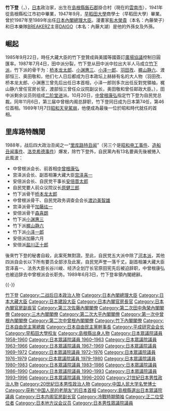 {{Infobox President
| image = Noboru Takeshita 19871106.jpg
| imagesize = 200px
| country = {{JPN}}
| order = 
| office = {{JPN}}第74任[[日本內閣總理大臣|內閣總理大臣]]
| monarch = [[昭和天皇|昭和天皇]]<br>[[明仁|明仁]]
| term_start = 1987年11月6日
| term_end = 1989年6月3日
|viceprimeminister = [[宮澤喜一|宮澤喜一]]（1987-1988）
| predecessor = [[中曾根康弘|中曾根康弘]]
| successor = [[宇野宗佑|宇野宗佑]]
| office1 = {{JPN}}第84、86、87、90任[[大藏大臣|大藏大臣]]
| primeminister1 = 竹下登（兼）
| term_start1 = 1988年12月9日
| term_end1 = 1988年12月24日
| predecessor1 = [[宮澤喜一|宮澤喜一]]
| successor1 = {{link-ja|村山達雄|村山達雄}}
| primeminister2 = [[中曾根康弘|中曾根康弘]]
| term_start2 = 1982年11月27日
| term_end2 = 1986年7月22日
| predecessor2 = [[渡邊美智雄|渡邊美智雄]]
| successor2 = [[宮澤喜一|宮澤喜一]]
| primeminister3 = [[大平正芳|大平正芳]]<br>[[伊東正義|伊東正義]]（代）
| term_start3 = 1979年11月9日
| term_end3 = 1980年7月17日
| predecessor3 = {{link-ja|金子一平|金子一平 (政治家)}}
| successor3 = [[渡邊美智雄|渡邊美智雄]]
| office4 = {{JPN}}第38任[[建設大臣|建設大臣]]
| primeminister4 = [[三木武夫|三木武夫]]
| term_start4 = 1976年1月19日
| term_end4 = 1976年9月15日
| predecessor4 = 三木武夫（代）
| successor4 = {{link-ja|中馬辰猪|中馬辰猪}}
| office5 = {{JPN}}第35、38任[[内閣官房長官|内閣官房長官]]
| primeminister5 = [[田中角榮|田中角榮]]
| term_start5 = 1974年11月11日
| term_end5 = 1974年12月9日
| predecessor5 = [[二階堂進|二階堂進]]
| successor5 = [[井出一太郎|井出一太郎]]
| primeminister6 = [[佐藤榮作|佐藤榮作]]
| term_start6 = 1971年7月5日
| term_end6 = 1972年7月7日
| predecessor6 = [[保利茂|保利茂]]
| successor6 = [[二階堂進|二階堂進]]
| office7              = {{flagicon image|Japanese crest Kage jyuyonn Kukiku.svg}} [[自由民主黨_(日本)|自由民主黨]]第12任[[日本自由民主黨總裁|總裁]]
| term_start7         = 1987年10月31日
| term_end7           = 1989年6月2日
| predecessor7        = [[中曾根康弘|中曾根康弘]]
| successor7          = [[宇野宗佑|宇野宗佑]]
| office8             = {{flagicon image|Japanese crest Kage jyuyonn Kukiku.svg}} 自由民主黨第27任[[日本自由民主黨幹事長|幹事長]]
| term_start8        = 1986年7月
| term_end8          = 1987年10月
| 1blankname8        = [[自由民主黨總裁|總裁]]
| 1namedata8         = [[中曾根康弘|中曾根康弘]]
| predecessor8      = [[金丸信|金丸信]]
| successor8         = [[安倍晉太郎|安倍晉太郎]]
|office9     = {{JPN}}[[眾議院_(日本)|眾議院]]議員
|term_start9  = 1958年5月23日
|term_end9   = 2000年6月2日
|predecessor9 = 新設選區
|successor9   = [[竹下亘|竹下亘]]
|constituency9= {{Plainlist|
* {{link-ja|島根縣全縣區|島根県全県区}}（1958-1996）
* [[島根縣第2區|島根縣第2區]]（1996-2000）}}
|office10    = {{flagicon|Shimane}}[[島根縣|島根縣]]議會議員
|term_start10  = 1951年
|term_end10   = 1958年
| birth_date = {{birth date|1924|2|26}}
| birth_place = {{EOJ}}[[島根縣|島根縣]][[飯石郡|飯石郡]]{{link-ja|掛合村|掛合町}}<br/>（現{{JPN}}島根縣[[雲南市|雲南市]]）
| death_date = {{death date and age|2000|6|19|1924|2|26}}
| death_place = {{JPN}}[[東京都|東京都]][[港區_(東京都)|港區]]
| resting_place = {{JPN}}[[島根縣|島根縣]][[雲南市|雲南市]]竹下家墓地
| spouse = 竹下政江（1944-1945）<br/>{{link-ja|竹下直子|竹下直子}}（1946-2000）
| parents = {{link-ja|竹下勇造|竹下勇造}}（父）<br>竹下唯子（母）
| children=金丸一子（長女）<br>内藤丸子（次女）<br>竹中公子（三女）
| relatives = {{link-ja|竹下儀造|竹下儀造}}（外祖父）<br>{{link-ja|武永貞一|武永貞一}}（伯父）<br>[[竹下亘|竹下亘]]（弟）<br/>[[金丸信|金丸信]]（親家）<br/>{{link-ja|嶋崎均|嶋崎均}}（妻子的妹夫）<br>{{link-ja|内藤武宣|内藤武宣}}（女婿）<br/>[[影木榮貴|内藤榮子]]（外孫女）<br/>[[DAIGO|内藤大湖]]（外孫）<br/>[[北川景子|内藤景子]]（外孫媳婦）
| profession = 
| party = [[自由民主党_(日本)|自由民主黨]]
| alma_mater= [[早稻田大學|早稻田大學]]商学部
| signature = TakeshitaN kao.png
}}
'''竹下登'''（{{jpn|j=竹下 登|hg=たけした のぼる|rm=Takeshita Noboru}}，{{bd|1924年|2月26日|2000年|6月19日|catIdx=Takeshita, Noboru}}），[[日本|日本]]政治家，出生在[[島根縣|島根縣]][[飯石郡|飯石郡]]掛合村（現在的[[雲南市|雲南市]]），1941年從島根縣松江市初中畢業，1947年9月，[[早稻田大學|早稻田大學]]商學士（早稻田大學）畢業。曾於1987年至1989年出任[[日本內閣總理大臣|日本內閣總理大臣]]。漫畫家[[影木榮貴|影木榮貴]]（本名：內藤榮子）和日本樂隊[[BREAKERZ|BREAKERZ]]主音[[DAIGO|DAIGO]]（本名：內藤大湖）是他的外孫女及外孫。

==崛起==
1985年9月22日，時任大藏大臣的竹下登贊成與美國等國簽訂[[廣場協議|廣場協議]]控制日圓匯率。1987年7月4日，田中派分裂，竹下登从田中派中拉出大半人马成立[[竹下派|竹下派]]，竹下派的骨干为：[[桥本龙太郎|桥本龙太郎]]、[[小渊惠三|小渊惠三]]、[[小泽一郎|小泽一郎]]、[[羽田孜|羽田孜]]、[[梶山静六|梶山静六]]、渡部恒三、奥田敬和，他们七人日后都成为日本政坛上赫赫有名的大人物（羽田孜、桥本龙太郎、小渊惠三曾先后出任日本首相，小泽一郎则多次出任反對党領袖，梶山静六曾任官房长官，渡部恒三曾任众议院副议长，奥田敬和曾任邮政大臣。），田中派剩余议员则组成[[二阶堂进|二阶堂进]]派。10月20日，[[中曾根康弘|中曾根康弘]]指定竹下登为自民党总裁。同年11月6日，第三届中曾根内阁总辞职，竹下登同日成为日本第74任，第46位首相。1989年1月7日[[昭和天皇之死|昭和天皇駕崩]]，他便成為最後一位於昭和時代就任的首相。

==里库路特醜聞==
{{Commonscat|Noboru_Takeshita}}
1988年，战后四大政治丑闻之一“[[里库路特丑闻|里库路特丑闻]]”（另三个是[[昭和电工事件|昭和电工事件]]、[[造船丑闻事件|造船丑闻事件]]、[[洛克希德事件|洛克希德事件]]）爆发，除竹下登外，自民黨內有13名要員先後被捲入此風波：
*中曾根派会长、前首相[[中曾根康弘|中曾根康弘]]
*宫泽派会长、副首相兼大藏大臣[[宫泽喜一|宫泽喜一]]
*安倍派会长、自民党干事长[[安倍晋太郎|安倍晋太郎]]
*自民党要人前众议院议长[[原健三郎|原健三郎]]
*竹下派骨干[[桥本龙太郎|桥本龙太郎]]
*中曾根派骨干、自民党政务调查会会长[[渡边美智雄|渡边美智雄]]
*宫泽派骨干[[加藤纮一|加藤纮一]]
*安倍派骨干[[森喜朗|森喜朗]]
*竹下派[[小渊惠三|小渊惠三]]
*竹下派[[梶山静六|梶山静六]]
*竹下派[[小泽一郎|小泽一郎]]
*安倍派加藤六月
*安倍派[[盐川正十郎|盐川正十郎]]

後來竹下登的秘書自殺，此案死無對證。至此，自民党五大派中除了[[河本派|河本派]]，其他四派自会长以下所有要员全部涉及此案，自民党声誉一落千丈。副首相兼大藏大臣宫泽喜一、法务大臣长谷川峻、经济企划厅长官原田宪先后被迫辞职，中曾根康弘也被迫辞去中曾根派会长职务。1989年6月3日，竹下登率領內閣總辭。

{{-}}
{{並稱|自民黨青年三傑|[[海部俊樹|海部俊樹]] - [[竹下登|竹下登]] - [[宇野宗佑|宇野宗佑]]}}
{{start box}}
{{s-off}}
{{succession box|[[中曾根康弘|中曾根康弘]]|[[宇野宗佑|宇野宗佑]]|{{flagicon|JPN}} [[日本內閣總理大臣|日本內閣總理大臣]]|第74任：1987年－1989年}}
{{succession box|金子一平<br />渡邊美智雄<br />宮澤喜一|[[渡邊美智雄|渡邊美智雄]]<br />[[宮澤喜一|宮澤喜一]]<br />村山達雄|{{flagicon|JPN}} [[財務大臣|日本大藏大臣]]|第84任：1979年－1980年<br />第86、87任：1982年－1986年<br />第90任：1988年（兼任）}}
{{succession box|[[三木武夫|三木武夫]]（臨時代理）|中馬辰豬|{{flagicon|JPN}} 日本建設大臣|第38任：1976年}}
{{succession box|[[保利茂|保利茂]]<br />二階堂進|[[二階堂進|二階堂進]]<br />[[井出一太郎|井出一太郎]]|{{flagicon|JPN}} [[日本內閣官房長官|日本內閣官房長官]]|第35任：1971年－1972年<br />第38任：1974年}}
{{succession box|齋藤邦吉|木村俊夫|{{flagicon|JPN}} 日本內閣官房副長官（政務擔當）|1964年－1966年}}
{{s-ppo}}
{{succession box|中曾根康弘|宇野宗佑|[[自由民主黨_(日本)|日本自由民主黨總裁]]|第12任：1987年－1989年}}
{{succession box|[[金丸信|金丸信]]|[[安倍晉太郎|安倍晉太郎]]|[[自由民主黨_(日本)|日本自由民主黨幹事長]]|第23任：1986年－1987年}}
{{succession box|創會|金丸信|[[經世會|經世會會長]]|第1任：1987年}}
{{end box}}
{{Japanese prime ministers}}
{{財務大臣|大藏大臣}}
{{國土交通大臣}}
{{內閣官房長官}}
{{第三次佐藤內閣}}
{{第二次田中角榮內閣}}
{{三木內閣}}
{{第二次大平內閣}}
{{第一次中曾根內閣}}
{{第二次中曾根內閣}}
{{竹下內閣}}
{{自由民主黨總裁}}
{{自民幹事長}}
{{平成研究會會長}}
{{冷戰相關人物}}

{{Authority control}}
{{DEFAULTSORT:Takeshita Noboru}}
[[Category:竹下登|]]
[[Category:二战后日本政治人物|Category:二战后日本政治人物]]
[[Category:日本內閣總理大臣|Category:日本內閣總理大臣]]
[[Category:日本大藏大臣|Category:日本大藏大臣]]
[[Category:日本建設大臣|Category:日本建設大臣]]
[[Category:日本內閣官房長官|Category:日本內閣官房長官]]
[[Category:日本內閣官房副長官|Category:日本內閣官房副長官]]
[[Category:第三次佐藤內閣閣僚|Category:第三次佐藤內閣閣僚]]
[[Category:第二次田中角榮內閣閣僚|Category:第二次田中角榮內閣閣僚]]
[[Category:三木內閣閣僚|Category:三木內閣閣僚]]
[[Category:第二次大平內閣閣僚|Category:第二次大平內閣閣僚]]
[[Category:第一次中曾根內閣閣僚|Category:第一次中曾根內閣閣僚]]
[[Category:第二次中曾根內閣閣僚|Category:第二次中曾根內閣閣僚]]
[[Category:竹下內閣閣僚|Category:竹下內閣閣僚]]
[[Category:日本自由民主黨總裁|Category:日本自由民主黨總裁]]
[[Category:日本自由民主黨幹事長|Category:日本自由民主黨幹事長]]
[[Category:平成研究会会长|Category:平成研究会会长]]
[[Category:早稻田大學校友|Category:早稻田大學校友]]
[[Category:島根縣出身人物|Category:島根縣出身人物]]
[[Category:日本眾議院議員_1958–1960|Category:日本眾議院議員 1958–1960]]
[[Category:日本眾議院議員_1960–1963|Category:日本眾議院議員 1960–1963]]
[[Category:日本眾議院議員_1963–1966|Category:日本眾議院議員 1963–1966]]
[[Category:日本眾議院議員_1967–1969|Category:日本眾議院議員 1967–1969]]
[[Category:日本眾議院議員_1969–1972|Category:日本眾議院議員 1969–1972]]
[[Category:日本眾議院議員_1972–1976|Category:日本眾議院議員 1972–1976]]
[[Category:日本眾議院議員_1976–1979|Category:日本眾議院議員 1976–1979]]
[[Category:日本眾議院議員_1979–1980|Category:日本眾議院議員 1979–1980]]
[[Category:日本眾議院議員_1980–1983|Category:日本眾議院議員 1980–1983]]
[[Category:日本眾議院議員_1983–1986|Category:日本眾議院議員 1983–1986]]
[[Category:日本眾議院議員_1986–1990|Category:日本眾議院議員 1986–1990]]
[[Category:日本眾議院議員_1990–1993|Category:日本眾議院議員 1990–1993]]
[[Category:日本眾議院議員_1993–1996|Category:日本眾議院議員 1993–1996]]
[[Category:日本眾議院議員_1996–2000|Category:日本眾議院議員 1996–2000]]
[[Category:21世紀日本男性政治人物|Category:21世紀日本男性政治人物]]
[[Category:20世紀日本男性政治人物|Category:20世紀日本男性政治人物]]
[[Category:中国人民大学名誉博士|Category:中国人民大学名誉博士]]
[[Category:获称“中国人民的老朋友”的日本首相|Category:获称“中国人民的老朋友”的日本首相]]
[[Category:島根縣選出日本眾議院議員|Category:島根縣選出日本眾議院議員]]
[[Category:日本内阁官房副长官|Category:日本内阁官房副长官]]
[[Category:冷戰時期領袖|Category:冷戰時期領袖]]
[[Category:正二位受位者|Category:正二位受位者]]
[[Category:日本地方议会议员|Category:日本地方议会议员]]
[[Category:日本男性眾議院議員|Category:日本男性眾議院議員]]